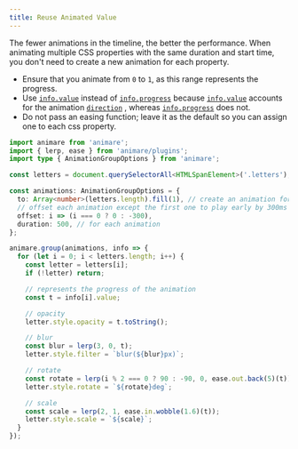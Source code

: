 ```yaml
---
title: Reuse Animated Value
---
```



The fewer animations in the timeline, the better the performance. When animating multiple CSS properties with the same duration and start time, you don't need to create a new animation for each property.

- Ensure that you animate from `0` to `1`, as this range represents the progress.
- Use [`info.value`](/animare/api/objects/animationinfo#value) instead of [`info.progress`](/animare/api/objects/animationinfo#progress) because [`info.value`](/animare/api/objects/animationinfo#value) accounts for the animation [`direction`](/animare/api/objects/animationoptions#direction) , whereas [`info.progress`](/animare/api/objects/animationinfo#progress) does not.
- Do not pass an easing function; leave it as the default so you can assign one to each css property.

<Example client:idle />

```ts title="example" frame="terminal"
import animare from 'animare';
import { lerp, ease } from 'animare/plugins';
import type { AnimationGroupOptions } from 'animare';

const letters = document.querySelectorAll<HTMLSpanElement>('.letters');

const animations: AnimationGroupOptions = {
  to: Array<number>(letters.length).fill(1), // create an animation for each element
  // offset each animation except the first one to play early by 300ms
  offset: i => (i === 0 ? 0 : -300),
  duration: 500, // for each animation
};

animare.group(animations, info => {
  for (let i = 0; i < letters.length; i++) {
    const letter = letters[i];
    if (!letter) return;

    // represents the progress of the animation
    const t = info[i].value;

    // opacity
    letter.style.opacity = t.toString();

    // blur
    const blur = lerp(3, 0, t);
    letter.style.filter = `blur(${blur}px)`;

    // rotate
    const rotate = lerp(i % 2 === 0 ? 90 : -90, 0, ease.out.back(5)(t));
    letter.style.rotate = `${rotate}deg`;

    // scale
    const scale = lerp(2, 1, ease.in.wobble(1.6)(t));
    letter.style.scale = `${scale}`;
  }
});
```
